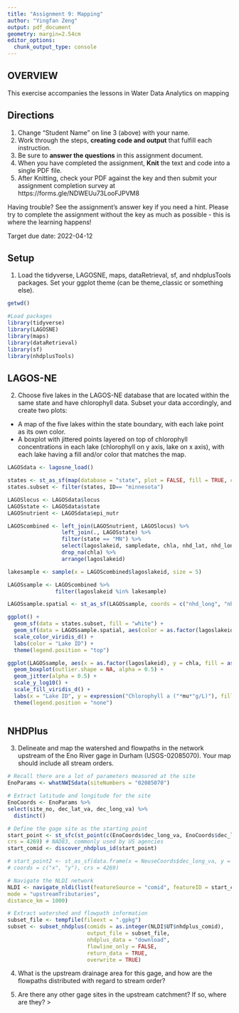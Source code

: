 ```yaml
---
title: "Assignment 9: Mapping"
author: "Yingfan Zeng"
output: pdf_document
geometry: margin=2.54cm
editor_options: 
  chunk_output_type: console
---
```


## OVERVIEW

This exercise accompanies the lessons in Water Data Analytics on mapping

## Directions
1. Change "Student Name" on line 3 (above) with your name.
2. Work through the steps, **creating code and output** that fulfill each instruction.
3. Be sure to **answer the questions** in this assignment document.
4. When you have completed the assignment, **Knit** the text and code into a single PDF file.
5. After Knitting, check your PDF against the key and then submit your assignment completion survey at https://forms.gle/NDWEUu73LooFJPVM8 

Having trouble? See the assignment's answer key if you need a hint. Please try to complete the assignment without the key as much as possible - this is where the learning happens!

Target due date: 2022-04-12

## Setup

1. Load the tidyverse, LAGOSNE, maps, dataRetrieval, sf, and nhdplusTools packages. Set your ggplot theme (can be theme_classic or something else).


```r
getwd()

#Load packages
library(tidyverse)
library(LAGOSNE)
library(maps)
library(dataRetrieval)
library(sf)
library(nhdplusTools)

```

## LAGOS-NE

2. Choose five lakes in the LAGOS-NE database that are located within the same state and have chlorophyll data. Subset your data accordingly, and create two plots:

* A map of the five lakes within the state boundary, with each lake point as its own color.
* A boxplot with jittered points layered on top of chlorophyll concentrations in each lake (chlorophyll on y axis, lake on x axis), with each lake having a fill and/or color that matches the map. 

```r
LAGOSdata <- lagosne_load()

states <- st_as_sf(map(database = "state", plot = FALSE, fill = TRUE, col = "white"))
states.subset <- filter(states, ID== "minnesota")

LAGOSlocus <- LAGOSdata$locus
LAGOSstate <- LAGOSdata$state
LAGOSnutrient <- LAGOSdata$epi_nutr

LAGOScombined <- left_join(LAGOSnutrient, LAGOSlocus) %>%
                 left_join(., LAGOSstate) %>%
                 filter(state == "MN") %>%
                 select(lagoslakeid, sampledate, chla, nhd_lat, nhd_long) %>%
                 drop_na(chla) %>%
                 arrange(lagoslakeid)

lakesample <- sample(x = LAGOScombined$lagoslakeid, size = 5)

LAGOSsample <- LAGOScombined %>%
               filter(lagoslakeid %in% lakesample)

LAGOSsample.spatial <- st_as_sf(LAGOSsample, coords = c("nhd_long", "nhd_lat"), crs = 4326)

ggplot() + 
  geom_sf(data = states.subset, fill = "white") +
  geom_sf(data = LAGOSsample.spatial, aes(color = as.factor(lagoslakeid))) +
  scale_color_viridis_d() +
  labs(color = "Lake ID") +
  theme(legend.position = "top")

ggplot(LAGOSsample, aes(x = as.factor(lagoslakeid), y = chla, fill = as.factor(lagoslakeid))) + 
  geom_boxplot(outlier.shape = NA, alpha = 0.5) +
  geom_jitter(alpha = 0.5) +
  scale_y_log10() +
  scale_fill_viridis_d() +
  labs(x = "Lake ID", y = expression("Chlorophyll a ("*mu*"g/L)"), fill = "") +
  theme(legend.position = "none")



```


## NHDPlus

3. Delineate and map the watershed and flowpaths in the network upstream of the Eno River gage in Durham (USGS-02085070). Your map should include all stream orders.


```r
# Recall there are a lot of parameters measured at the site
EnoParams <- whatNWISdata(siteNumbers = "02085070")

# Extract latitude and longitude for the site
EnoCoords <- EnoParams %>%
select(site_no, dec_lat_va, dec_long_va) %>% 
  distinct()

# Define the gage site as the starting point
start_point <- st_sfc(st_point(c(EnoCoords$dec_long_va, EnoCoords$dec_lat_va)),
crs = 4269) # NAD83, commonly used by US agencies
start_comid <- discover_nhdplus_id(start_point)

# start_point2 <- st_as_sf(data.frame(x = NeuseCoords$dec_long_va, y = NeuseCoords$dec_lat_va),
# coords = c("x", "y"), crs = 4269)

# Navigate the NLDI network
NLDI <- navigate_nldi(list(featureSource = "comid", featureID = start_comid),
mode = "upstreamTributaries",
distance_km = 1000)

# Extract watershed and flowpath information
subset_file <- tempfile(fileext = ".gpkg")
subset <- subset_nhdplus(comids = as.integer(NLDI$UT$nhdplus_comid), 
                         output_file = subset_file, 
                         nhdplus_data = "download", 
                         flowline_only = FALSE, 
                         return_data = TRUE, 
                         overwrite = TRUE)

```

4. What is the upstream drainage area for this gage, and how are the flowpaths distributed with regard to stream order?

> 

5. Are there any other gage sites in the upstream catchment? If so, where are they?
> 
